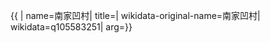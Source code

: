 {{ {{{1|PRC admin/showdata}}}|
name=南家凹村|
title=|
wikidata-original-name=南家凹村|
wikidata=q105583251|
arg={{{arg|}}}}}